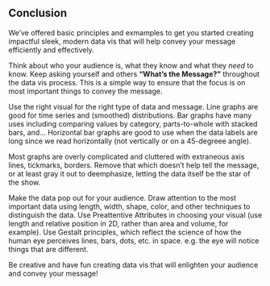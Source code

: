 ## Conclusion

We've offered basic principles and exmamples to get you started creating impactful sleek, modern data vis that will help convey your message efficiently and effectively.

Think about who your audience is, what they know and what they *need* to know. Keep asking yourself and others **"What's the Message?"** throughout the data vis process. This is a simple way to ensure that the focus is on most important things to convey the message.

Use the right visual for the right type of data and message. Line graphs are good for time series and (smoothed) distributions. Bar graphs have many uses including comparing values by category, parts-to-whole with stacked bars, and...
Horizontal bar graphs are good to use when the data labels are long since we read horizontally (not vertically or on a 45-degreee angle).

Most graphs are overly complicated and cluttered with extraneous axis lines, tickmarks, borders. Remove that which doesn't help tell the message, or at least gray it out to deemphasize, letting the data itself be the star of the show.

Make the data pop out for your audience. Draw attention to the most important data using length, width, shape, color, and other techniques to distinguish the data.
Use Preattentive Attributes in choosing your visual (use length and relative position in 2D, rather than area and volume, for example). 
Use Gestalt principles, which reflect the science of how the human eye perceives lines, bars, dots, etc. in space. e.g. the eye will notice things that are different.

Be creative and have fun creating data vis that will enlighten your audience and convey your message!

